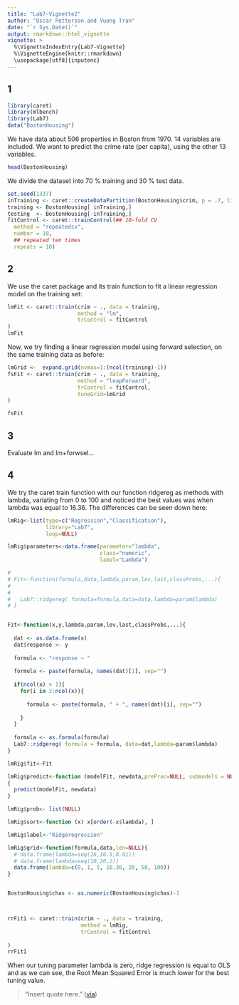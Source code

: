 ```yaml
---
title: "Lab7-Vignette2"
author: "Oscar Petterson and Vuong Tran"
date: "`r Sys.Date()`"
output: rmarkdown::html_vignette
vignette: >
  %\VignetteIndexEntry{Lab7-Vignette}
  %\VignetteEngine{knitr::rmarkdown}
  \usepackage[utf8]{inputenc}
---
```



## 1

```r
library(caret)
library(mlbench)
library(Lab7)
data("BostonHousing")
```

We have data about 506 properties in Boston from 1970. 14 variables are included. We want to predict the crime rate (per capita), using the other 13 variables.

```r
head(BostonHousing)
```

We divide the dataset into 70 % training and 30 % test data.

```r
set.seed(1337)
inTraining <- caret::createDataPartition(BostonHousing$crim, p = .7, list = FALSE)
training <- BostonHousing[ inTraining,]
testing  <- BostonHousing[-inTraining,]
fitControl <- caret::trainControl(## 10-fold CV
  method = "repeatedcv",
  number = 10,
  ## repeated ten times
  repeats = 10)
```

## 2
We use the caret package and its train function to fit a linear regression model on the training set:

```r
lmFit <- caret::train(crim ~ ., data = training,
                      method = "lm",
                      trControl = fitControl
)
lmFit


```

Now, we try finding a linear regression model using forward selection, on the same training data as before:
  
```r
lmGrid <-  expand.grid(nvmax=1:(ncol(training)-1))
fsFit <- caret::train(crim ~ ., data = training,
                      method = "leapForward",
                      trControl = fitControl,
                      tuneGrid=lmGrid
)

fsFit
```

## 3
Evaluate lm and lm+forwsel...




## 4

We try the caret train function with our function ridgereg as methods with lambda, variating from 0 to 100 and noticed the best values was when lambda was equal to 16.36.
The differences can be seen down here:
  
  
```r

lmRig<-list(type=c("Regression","Classification"),
            library="Lab7",
            loop=NULL)

lmRig$parameters<-data.frame(parameter="lambda",
                             class="numeric",
                             label="Lambda")

# 
# Fit<-function(formula,data,lambda,param,lev,last,classProbs,...){
# 
#   
#   Lab7::ridgereg( formula=formula,data=data,lambda=param$lambda)
# }


Fit<-function(x,y,lambda,param,lev,last,classProbs,...){
  
  dat <- as.data.frame(x)
  dat$response <- y
  
  formula <- "response ~ "
  
  formula <- paste(formula, names(dat)[1], sep="")
  
  if(ncol(x) > 1){
    for(i in 2:ncol(x)){
      
      formula <- paste(formula, " + ", names(dat)[i], sep="")
      
    }
  }
  
  formula <- as.formula(formula)
  Lab7::ridgereg( formula = formula, data=dat,lambda=param$lambda)
}

lmRig$fit<-Fit

lmRig$predict<-function (modelFit, newdata,preProc=NULL, submodels = NULL) 
{
  predict(modelFit, newdata)
}

lmRig$prob<- list(NULL)

lmRig$sort<-function (x) x[order(-x$lambda), ]

lmRig$label<-"Ridgeregression"

lmRig$grid<-function(formula,data,len=NULL){
  # data.frame(lambda=seq(16,16.5,0.01))
  # data.frame(lambda=seq(10,20,2))
  data.frame(lambda=c(0, 1, 5, 16.36, 20, 50, 100))
}


BostonHousing$chas <- as.numeric(BostonHousing$chas)-1



rrFit1 <- caret::train(crim ~ ., data = training,
                       method = lmRig,
                       trControl = fitControl
                       
)
rrFit1
```

When our tuning parameter lambda is zero, ridge regression is equal to OLS and as we can see, the Root Mean Squared Error is much lower for the best tuning value.


> "Insert quote here."
([via](https://twitter.com/hadleywickham/status/504368538874703872))
